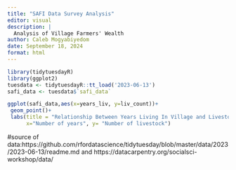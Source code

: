 ```yaml
---
title: "SAFI Data Survey Analysis"
editor: visual
description: |
  Analysis of Village Farmers' Wealth
author: Caleb Mogyabiyedom
date: September 18, 2024
format: html
---
```


```r
library(tidytuesdayR)
library(ggplot2)
tuesdata <- tidytuesdayR::tt_load('2023-06-13')
safi_data <- tuesdata$`safi_data`

ggplot(safi_data,aes(x=years_liv, y=liv_count))+
 geom_point()+
 labs(title = "Relationship Between Years Living In Village and Livestock Count",
      x="Number of years", y= "Number of livestock")
```
#source of data:https://github.com/rfordatascience/tidytuesday/blob/master/data/2023/2023-06-13/readme.md  and https://datacarpentry.org/socialsci-workshop/data/

